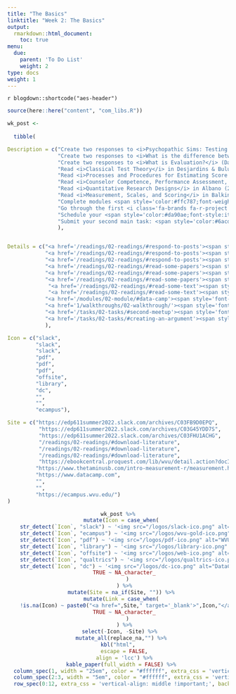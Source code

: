```yaml
---
title: "The Basics"
linktitle: "Week 2: The Basics"
output:
  rmarkdown::html_document:
    toc: true
menu:
  due:
    parent: 'To Do List'
    weight: 2
type: docs
weight: 1
---
```


`r blogdown::shortcode("aes-header")`

```r
source(here::here("content", "com_libs.R"))
```

```r

wk_post <- 
  
  tibble(

Description = c("Create two responses to <i>Psychopathic Sims: Testing the Cheater-Hawk Hypothesis in a Video Game</i> (Visser, Batinic, Worth, Book, & Toll, 2020) and post on <a style='color:#ff8384;'>\\ #wk1-psychopathic-sims</a>",
                "Create two responses to <i>What is the difference between evaluation and research - and why do we care?</i> (Mathison, 2006) and post on <a style='color:#ff8384;'>\\ #wk1-#evaluation-views</a>",
                "Create two responses to <i>What is Evaluation?</i> (Davidson, 2004) and post on <a style='color:#ff8384;'>\\ #wk1-#evaluation-definition</a>",
                "Read <i>Classical Test Theory</i> in Desjardins & Bulut (2018)",
                "Read <i>Processes and Procedures for Estimating Score Reliability and Precision</i> in Bardhoshi & Erford (2017)",
                "Read <i>Counselor Competence, Performance Assessment, and Program Evaluation</i> in Tate, Bloom, Tassara & Caperton (2014)",
                "Read <i>Quantitative Research Designs</i> in Albano (2020)",
                "Read <i>Measurement, Scales, and Scoring</i> in Balkin & Kleist (2017)",
                "Complete modules <span style='color:#ffc787;font-weight:bold'><i> Introduction to the Tidyverse </i></span> and <span style='color:#ffc787;font-weight:bold'><i> Foundations of Inference</i></span> on <b>Data Camp</b>",
                "Go through the first <i class='fa-brands fa-r-project' style='font-size:16px;'></i> walkthrough on the basics of tidy wrangling</i>",
                "Schedule your <span style='color:#da90ae;font-style:italic;'>second meeting</span> with the  instructor you did not meet with.",
                "Submit your second main task: <span style='color:#6acda5;font-weight:bold'>Creating an Argument</span>"
                ),


Details = c("<a href='/readings/02-readings/#respond-to-posts'><span style='font-size: 25px; color: #89cff0;'><i class='fas fa-info-circle'></i></span></a>",
            "<a href='/readings/02-readings/#respond-to-posts'><span style='font-size: 25px; color: #89cff0;'><i class='fas fa-info-circle'></i></span></a>",
            "<a href='/readings/02-readings/#respond-to-posts'><span style='font-size: 25px; color: #89cff0;'><i class='fas fa-info-circle'></i></span></a>",
            "<a href='/readings/02-readings/#read-some-papers'><span style='font-size: 25px; color: #89cff0;'><i class='fas fa-info-circle'></i></span></a>",
            "<a href='/readings/02-readings/#read-some-papers'><span style='font-size: 25px; color: #89cff0;'><i class='fas fa-info-circle'></i></span></a>",
            "<a href='/readings/02-readings/#read-some-papers'><span style='font-size: 25px; color: #89cff0;'><i class='fas fa-info-circle'></i></span></a>",
             "<a href='/readings/02-readings/#read-some-text'><span style='font-size: 25px; color: #89cff0;'><i class='fas fa-info-circle'></i></span></a>",
             "<a href='/readings/02-readings/#read-some-text'><span style='font-size: 25px; color: #89cff0;'><i class='fas fa-info-circle'></i></span></a>",
            "<a href='/modules/02-module/#data-camp'><span style='font-size: 25px; color: #89cff0;'><i class='fas fa-info-circle'></i></span></a>",
            "<a href='1/walkthroughs/02-walkthrough/'><span style='font-size: 25px; color: #89cff0;'><i class='fas fa-info-circle'></i></span></a>",
            "<a href='/tasks/02-tasks/#second-meetup'><span style='font-size: 25px; color: #89cff0;'><i class='fas fa-info-circle'></i></span></a>",
            "<a href='/tasks/02-tasks/#creating-an-argument'><span style='font-size: 25px; color: #89cff0;'><i class='fas fa-info-circle'></i></span></a>"
            ),

Icon = c("slack",
         "slack",
         "slack",
         "pdf",
         "pdf",
         "pdf",
         "offsite",
         "library",
         "dc",
         "",
         "",
         "ecampus"),

Site = c("https://edp611summer2022.slack.com/archives/C03FB9D0EPQ",
          "https://edp611summer2022.slack.com/archives/C03G45YDD7S",
          "https://edp611summer2022.slack.com/archives/C03FHU1ACHG",
          "/readings/02-readings/#download-literature",
          "/readings/02-readings/#download-literature",
          "/readings/02-readings/#download-literature",
          "https://ebookcentral.proquest.com/lib/wvu/detail.action?docID=4722459",
         "https://www.thetaminusb.com/intro-measurement-r/measurement.html",
         "https://www.datacamp.com",
         "",
         "",
         "https://ecampus.wvu.edu/")
)
```

<center>
```r
wk_post %>%
  mutate(Icon = case_when(
    str_detect(`Icon`, "slack") ~ '<img src="/logos/slack-ico.png" alt="Slack icon" width="25">',
    str_detect(`Icon`, "ecampus") ~ '<img src="/logos/wvu-gold-ico.png" alt="WVU icon" width="25">',
    str_detect(`Icon`, "pdf") ~ '<img src="/logos/pdf-ico.png" alt="WVU icon" width="25">',
    str_detect(`Icon`, "library") ~ '<img src="/logos/library-ico.png" alt="Library icon" width="25">',
    str_detect(`Icon`, "offsite") ~ '<img src="/logos/web-ico.png" alt="Web icon" width="25">',
    str_detect(`Icon`, "qualtrics") ~ '<img src="/logos/qualtrics-ico.png" alt="Qualtrics icon" width="25">',
    str_detect(`Icon`, "dc") ~ '<img src="/logos/dc-ico.png" alt="DataCamp icon" width="25">',
    TRUE ~ NA_character_
      )
    ) %>%
  mutate(Site = na_if(Site, "")) %>%
  mutate(Link = case_when(
    !is.na(Icon) ~ paste0("<a href=",Site," target='_blank'>",Icon,"</a>"),
    TRUE ~ NA_character_
      )
    ) %>%
  select(-Icon, -Site) %>% 
  mutate_all(replace_na,"") %>%
kbl("html",
    escape = FALSE,
    align = 'lcc') %>%
  kable_paper(full_width = FALSE) %>%
  column_spec(1, width = "25em", color = "#ffffff", extra_css = 'vertical-align: middle !important;') %>%
  column_spec(2:3, width = "5em", color = "#ffffff", extra_css = 'vertical-align: middle !important;') %>%
  row_spec(0:12, extra_css = 'vertical-align: middle !important;', background = "transparent", color = "#f7f7f7") 
```
</center>